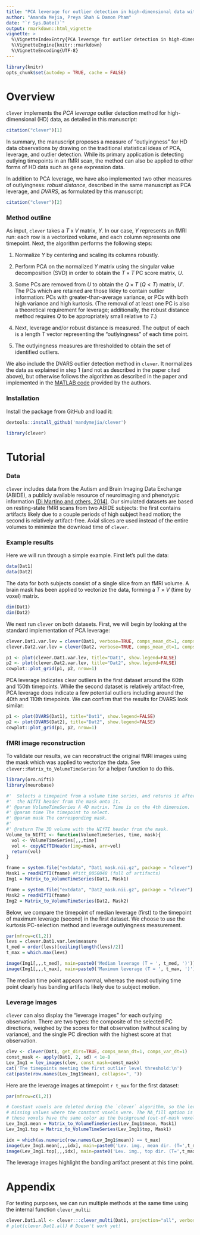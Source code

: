 ```yaml
---
title: "PCA leverage for outlier detection in high-dimensional data with `clever`"
author: "Amanda Mejia, Preya Shah & Damon Pham"
date: "`r Sys.Date()`"
output: rmarkdown::html_vignette
vignette: >
  %\VignetteIndexEntry{PCA leverage for outlier detection in high-dimensional data with `clever`}
  %\VignetteEngine{knitr::rmarkdown}
  %\VignetteEncoding{UTF-8}
---
```


```r
library(knitr)
opts_chunk$set(autodep = TRUE, cache = FALSE)
```

# Overview
`clever` implements the _PCA leverage_ outlier detection method for high-dimensional (HD) data, as detailed in this manuscript:

```r
citation("clever")[1]
```

In summary, the manuscript proposes a measure of "outlyingness" for HD data observations by drawing on the traditional statistical ideas of PCA, leverage, and outlier detection. While its primary application is detecting outlying timepoints in an fMRI scan, the method can also be applied to other forms of HD data such as gene expression data.

In addition to PCA leverage, we have also implemented two other measures of outlyingness: _robust distance_, described in the same manuscript as PCA leverage, and _DVARS_, as formulated by this manuscript:

```r
citation("clever")[2]
```

### Method outline

As input, `clever` takes a $T$ x $V$ matrix, $Y$. In our case, $Y$ represents an fMRI run: each row is a vectorized volume, and each column represents one timepoint. Next, the algorithm performs the following steps: 

1. Normalize $Y$ by centering and scaling its columns robustly.

2. Perform PCA on the normalized $Y$ matrix using the singular value decomposition (SVD) in order to obtain the $T \times T$ PC score matrix, $U$.

3. Some PCs are removed from $U$ to obtain the $Q \times T$ ($Q < T$) matrix, $U'$. The PCs which are retained are those likley to contain outlier information: PCs with greater-than-average variance, or PCs with both high variance and high kurtosis. (The removal of at least one PC is also a theoretical requirement for leverage; additionally, the robust distance method requires $Q$ to be appropriately small relative to $T$.)

4. Next, leverage and/or robust distance is measured. The output of each is a length $T$ vector representing the "outlyingness" of each time point.  

5. The outlyingness measures are thresholded to obtain the set of identified outliers. 

We also include the DVARS outlier detection method in `clever`. It normalizes the data as explained in step 1 (and not as described in the paper cited above), but otherwise follows the algorithm as described in the paper and implemented in the [MATLAB code](https://github.com/asoroosh/DVARS) provided by the authors.

### Installation

Install the package from GitHub and load it:

```r
devtools::install_github('mandymejia/clever')
```

```r
library(clever)
```

# Tutorial

### Data

`clever` includes data from the Autism and Brain Imaging Data Exchange (ABIDE), a publicly available resource of neuroimaging and phenotypic information [(Di Martino and others, 2014)](https://doi.org/10.1038/mp.2013.78). Our simulated datasets are based on resting-state fMRI scans from two ABIDE subjects: the first contains artifacts likely due to a couple periods of high subject head motion; the second is relatively artifact-free. Axial slices are used instead of the entire volumes to minimize the download time of `clever`.
 
### Example results

Here we will run through a simple example. First let's pull the data:

```r
data(Dat1)
data(Dat2)
```

The data for both subjects consist of a single slice from an fMRI volume. A brain mask has been applied to vectorize the data, forming a $T \times V$ (time by voxel) matrix.

```r
dim(Dat1)
dim(Dat2)
```

We next run `clever` on both datasets. First, we will begin by looking at the standard implementation of PCA leverage:

```r
clever.Dat1.var.lev = clever(Dat1, verbose=TRUE, comps_mean_dt=1, comps_var_dt=1)
clever.Dat2.var.lev = clever(Dat2, verbose=TRUE, comps_mean_dt=1, comps_var_dt=1)
```

```r
p1 <- plot(clever.Dat1.var.lev, title="Dat1", show.legend=FALSE)
p2 <- plot(clever.Dat2.var.lev, title="Dat2", show.legend=FALSE)
cowplot::plot_grid(p1, p2, nrow=1)
```

PCA leverage indicates clear outliers in the first dataset around the 60th and 150th timepoints. While the second dataset is relatively artifact-free, PCA leverage does indicate a few potential outliers including around the 40th and 110th timepoints. We can confirm that the results for DVARS look similar:

```r
p1 <- plot(DVARS(Dat1), title="Dat1", show.legend=FALSE)
p2 <- plot(DVARS(Dat2), title="Dat2", show.legend=FALSE)
cowplot::plot_grid(p1, p2, nrow=1)
```

### fMRI image reconstruction

To validate our results, we can reconstruct the original fMRI images using the mask which was applied to vectorize the data. See `clever::Matrix_to_VolumeTimeSeries` for a helper function to do this.

```r
library(oro.nifti)
library(neurobase)

#'  Selects a timepoint from a volume time series, and returns it after adding
#'  the NIfTI header from the mask onto it.
#' @param VolumeTimeSeries A 4D matrix. Time is on the 4th dimension.
#' @param time The timepoint to select.
#' @param mask The corresponding mask.
#'
#' @return The 3D volume with the NIfTI header from the mask.
Volume_to_NIfTI <- function(VolumeTimeSeries, time, mask){
  vol <- VolumeTimeSeries[,,,time]
  vol <- copyNIfTIHeader(img=mask, arr=vol)
  return(vol)
}
```

```r
fname = system.file("extdata", "Dat1_mask.nii.gz", package = "clever")
Mask1 = readNIfTI(fname) #Pitt_0050048 (full of artifacts)
Img1 = Matrix_to_VolumeTimeSeries(Dat1, Mask1)

fname = system.file("extdata", "Dat2_mask.nii.gz", package = "clever")
Mask2 = readNIfTI(fname)
Img2 = Matrix_to_VolumeTimeSeries(Dat2, Mask2)
```

Below, we compare the timepoint of median leverage (first) to the timepoint of maximum leverage (second) in the first dataset. We choose to use the kurtosis PC-selection method and leverage outlyingness measurement.

```r
par(mfrow=c(1,2))
levs = clever.Dat1.var.lev$measure
t_med = order(levs)[ceiling(length(levs)/2)]
t_max = which.max(levs)

image(Img1[,,,t_med], main=paste0('Median leverage (T = ', t_med, ')'))
image(Img1[,,,t_max], main=paste0('Maximum leverage (T = ', t_max, ')'))
```

The median time point appears normal, whereas the most outlying time point clearly has banding artifacts likely due to subject motion.

### Leverage images

`clever` can also display the "leverage images" for each outlying observation. There are two types: the composite of the selected PC directions, weighed by the scores for that observation (without scaling by variance), and the single PC direction with the highest score at that observation.

```r
clev <- clever(Dat1, get_dirs=TRUE, comps_mean_dt=1, comps_var_dt=1)
const_mask <- apply(Dat1, 2, sd) < 1e-8
Lev_Img1 = lev_images(clev, const_mask=const_mask)
cat('The timepoints meeting the first outlier level threshold:\n')
cat(paste(row.names(Lev_Img1$mean), collapse=", "))
```

Here are the leverage images at timepoint `r t_max` for the first dataset:

```r
par(mfrow=c(1,2))

# Constant voxels are deleted during the `clever` algorithm, so the leverage images will have
# missing values where the constant voxels were. The NA_fill option is used here to make
# these voxels have the same color as the background (out-of-mask voxels).
Lev_Img1.mean = Matrix_to_VolumeTimeSeries(Lev_Img1$mean, Mask1)
Lev_Img1.top = Matrix_to_VolumeTimeSeries(Lev_Img1$top, Mask1)

idx = which(as.numeric(row.names(Lev_Img1$mean)) == t_max)
image(Lev_Img1.mean[,,,idx], main=paste0('Lev. img., mean dir. (T=',t_max,')'))
image(Lev_Img1.top[,,,idx], main=paste0('Lev. img., top dir. (T=',t_max,')'))
```

The leverage images highlight the banding artifact present at this time point.

# Appendix

For testing purposes, we can run multiple methods at the same time using the internal function `clever_multi`:

```r
clever.Dat1.all <- clever:::clever_multi(Dat1, projection="all", verbose=TRUE, comps_mean_dt=1, comps_var_dt=1)
# plot(clever.Dat1.all) # Doesn't work yet!
```